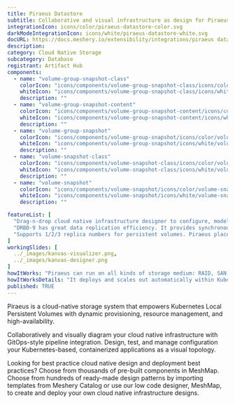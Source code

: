 ---
title: Piraeus Datastore
subtitle: Collaborative and visual infrastructure as design for Piraeus Datastore
integrationIcon: icons/color/piraeus-datastore-color.svg
darkModeIntegrationIcon: icons/white/piraeus-datastore-white.svg
docURL: https://docs.meshery.io/extensibility/integrations/piraeus datastore
description: 
category: Cloud Native Storage
subcategory: Database
registrant: Artifact Hub
components:
  - name: "volume-group-snapshot-class"
    colorIcon: "icons/components/volume-group-snapshot-class/icons/color/volume-group-snapshot-class-color.svg"
    whiteIcon: "icons/components/volume-group-snapshot-class/icons/white/volume-group-snapshot-class-white.svg"
    description: ""
  - name: "volume-group-snapshot-content"
    colorIcon: "icons/components/volume-group-snapshot-content/icons/color/volume-group-snapshot-content-color.svg"
    whiteIcon: "icons/components/volume-group-snapshot-content/icons/white/volume-group-snapshot-content-white.svg"
    description: ""
  - name: "volume-group-snapshot"
    colorIcon: "icons/components/volume-group-snapshot/icons/color/volume-group-snapshot-color.svg"
    whiteIcon: "icons/components/volume-group-snapshot/icons/white/volume-group-snapshot-white.svg"
    description: ""
  - name: "volume-snapshot-class"
    colorIcon: "icons/components/volume-snapshot-class/icons/color/volume-snapshot-class-color.svg"
    whiteIcon: "icons/components/volume-snapshot-class/icons/white/volume-snapshot-class-white.svg"
    description: ""
  - name: "volume-snapshot"
    colorIcon: "icons/components/volume-snapshot/icons/color/volume-snapshot-color.svg"
    whiteIcon: "icons/components/volume-snapshot/icons/white/volume-snapshot-white.svg"
    description: ""

featureList: [
  "Drag-n-drop cloud native infrastructure designer to configure, model, and deploy your workloads.",
  "DRBD-9 has great data replication efficiency. It provides synchronous,semi-synchronous and asynchronous replication schemes, and also supports RDMA for high-speed across-node connection.",
  "Supports 1/2/3 replica numbers for persistent volumes. Piraeus place the replicas intelligently across the nodes to balance the workload."
]
workingSlides: [
  ../_images/kanvas-visualizer.png,
  ../_images/kanvas-designer.png
]
howItWorks: "Piraeus can run on all kinds of storage medium: RAID, SAN, NAS or EBS"
howItWorksDetails: "It deploys and scales out automatically within Kubernetes nodes. With Piraeus, Kubernetes workloads can now consume high performance local storage using the same volume APIs that app developers have become accustomed to."
published: TRUE
---
<p>
Piraeus is a cloud-native storage system that empowers Kubernetes Local Persistent Volumes with dynamic provisioning, resource management, and high-availability.
</p>
<p>
    Collaboratively and visually diagram your cloud native infrastructure with GitOps-style pipeline integration. Design, test, and manage configuration your Kubernetes-based, containerized applications as a visual topology.
</p>
<p>
    Looking for best practice cloud native design and deployment best practices? Choose from thousands of pre-built components in MeshMap. Choose from hundreds of ready-made design patterns by importing templates from Meshery Catalog or use our low code designer, MeshMap, to create and deploy your own cloud native infrastructure designs.
</p>
